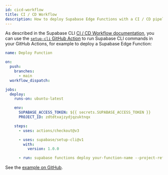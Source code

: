 ```yaml
---
id: cicd-workflow
title: CI / CD Workflow
description: How to deploy Supabase Edge Functions with a CI / CD pipeline.
---
```


As described in the Supabase CLI [CI / CD Workflow documentation](/docs/guides/cli/cicd-workflow), you can use the [`setup-cli` GitHub Action](https://github.com/marketplace/actions/supabase-cli-action) to run Supabase CLI commands in your GitHub Actions, for example to deploy a Supabase Edge Function:

```yaml
name: Deploy Function

on:
  push:
    branches:
      - main
  workflow_dispatch:

jobs:
  deploy:
    runs-on: ubuntu-latest

    env:
      SUPABASE_ACCESS_TOKEN: ${{ secrets.SUPABASE_ACCESS_TOKEN }}
      PROJECT_ID: zdtdtxajzydjqzuktnqx

    steps:
      - uses: actions/checkout@v3

      - uses: supabase/setup-cli@v1
        with:
          version: 1.0.0

      - run: supabase functions deploy your-function-name --project-ref $PROJECT_ID
```

See the [example on GitHub](https://github.com/supabase/supabase/blob/master/examples/edge-functions/.github/workflows/deploy.yaml).
